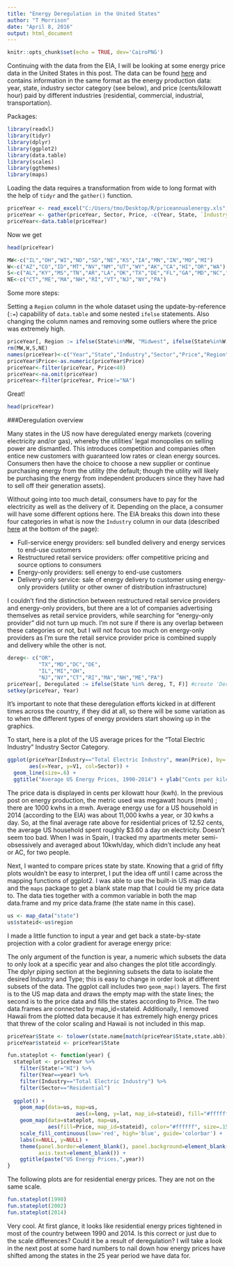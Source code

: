 ```yaml
---
title: "Energy Deregulation in the United States"
author: "T Morrison"
date: "April 8, 2016"
output: html_document
---
```


```r
knitr::opts_chunk$set(echo = TRUE, dev='CairoPNG')
```

Continuing with the data from the EIA, I will be looking at some energy price data in the United States in this post. The data can be found [here](http://www.eia.gov/electricity/sales_revenue_price/) and contains information in the same format as the energy production data: year, state, industry sector category (see below), and price (cents/kilowatt hour) paid by different industries (residential, commercial, industrial, transportation).

Packages:
```r
library(readxl)
library(tidyr)
library(dplyr)
library(ggplot2)
library(data.table)
library(scales)
library(ggthemes)
library(maps)
```

Loading the data requires a transformation from wide to long format with the help of `tidyr` and the `gather()` function.

```r
priceYear <- read_excel("C:/Users/tmo/Desktop/R/priceannualenergy.xls", skip=1)
priceYear <- gather(priceYear, Sector, Price, -c(Year, State, `Industry Sector Category`))
priceYear<-data.table(priceYear)
```

Now we get 

```r
head(priceYear)
```



```r
MW<-c("IL","OH","WI","ND","SD","NE","KS","IA","MN","IN","MO","MI")
W<-c("AZ","CO","ID","MT","NV","NM","UT","WY","AK","CA","HI","OR","WA")
S<-c("AL","KY","MS","TN","AR","LA","OK","TX","DE","FL","GA","MD","NC","SC","VA","WV", "DC")
NE<-c("CT","ME","MA","NH","RI","VT","NJ","NY","PA")
```

Some more steps:

Setting a `Region` column in the whole dataset using the update-by-reference (`:=`) capability of `data.table` and some nested `ifelse` statements. Also changing the column names and removing some outliers where the price was extremely high.
```r
priceYear[, Region := ifelse(State%in%MW, "Midwest", ifelse(State%in%W, "West", ifelse(State%in%S, "South", ifelse(State%in%NE, "Northeast", "US"))))]
rm(MW,W,S,NE)
names(priceYear)<-c("Year","State","Industry","Sector","Price","Region")
priceYear$Price<-as.numeric(priceYear$Price)
priceYear<-filter(priceYear, Price<40)
priceYear<-na.omit(priceYear)
priceYear<-filter(priceYear, Price!="NA")
```

Great!
```r
head(priceYear)
```

###Deregulation overview

Many states in the US now have deregulated energy markets (covering electricity and/or gas), whereby the utilities' legal monopolies on selling power are dismantled. This introduces competition and companies often entice new customers with guaranteed low rates or clean energy sources. Consumers then have the choice to choose a new supplier or continue purchasing energy from the utility (the default; though the utility will likely be purchasing the energy from independent producers since they have had to sell off their generation assets).

Without going into too much detail, consumers have to pay for the electricity as well as the delivery of it. Depending on the place, a consumer will have some different options here. The EIA breaks this down into these four categories in what is now the `Industry` column in our data (described [here](https://www.eia.gov/electricity/annual/html/epa_02_03.html) at the bottom of the page):

* Full-service energy providers: sell bundled delivery and energy services to end-use customers
* Restructured retail service providers: offer competitive pricing and source options to consumers
* Energy-only providers: sell energy to end-use customers
* Delivery-only service: sale of energy delivery to customer using energy-only providers (utility or other owner of distribution infrastructure)


I couldn't find the distinction between restructured retail service providers and energy-only providers, but there are a lot of companies advertising themselves as retail service providers, while searching for "energy-only provider" did not turn up much. I'm not sure if there is any overlap between these categories or not, but I will not focus too much on energy-only providers as I'm sure the retail service provider price is combined supply and delivery while the other is not.


```r
dereg<- c("OR",
          "TX","MD","DC","DE",
          "IL","MI","OH",
          "NJ","NY","CT","RI","MA","NH","ME","PA")
priceYear[, Deregulated := ifelse(State %in% dereg, T, F)] #create 'Dereg' column for deregulated states
setkey(priceYear, Year) 
```


It's important to note that these deregulation efforts kicked in at different times across the country, if they did at all, so there will be some variation as to when the different types of energy providers start showing up in the graphics.

To start, here is a plot of the US average prices for the "Total Electric Industry" Industry Sector Category.
```r
ggplot(priceYear[Industry=="Total Electric Industry", mean(Price), by=.(Year, Sector)],
       aes(x=Year, y=V1, col=Sector)) +
  geom_line(size=.6) +
  ggtitle("Average US Energy Prices, 1990-2014") + ylab("Cents per kilowatt hour")
```


The price data is displayed in cents per kilowatt hour (kwh). In the previous post on energy production, the metric used was megawatt hours (mwh) ; there are 1000 kwhs in a mwh. Average energy use for a US household in 2014 (according to the EIA) was about 11,000 kwhs a year, or 30 kwhs a day. So, at the final average rate above for residential prices of 12.52 cents, the average US household spent roughly $3.60 a day on electricity. Doesn't seem too bad. When I was in Spain, I tracked my apartments meter semi-obsessively and averaged about 10kwh/day, which didn't include any heat or AC, for two people.

Next, I wanted to compare prices state by state. Knowing that a grid of fifty plots wouldn't be easy to interpret, I put the idea off until I came across the mapping functions of ggplot2. I was able to use the built-in US map data and the `maps` package to get a blank state map that I could tie my price data to. The data ties together with a common variable in both the map data.frame and my price data.frame (the state name in this case).

```r
us <- map_data("state")
us$stateid<-us$region
```


I made a little function to input a year and get back a state-by-state projection with a color gradient for average energy price:


The only argument of the function is year, a numeric which subsets the data to only look at a specific year and also changes the plot title accordingly. The dplyr piping section at the beginning subsets the data to isolate the desired Industry and Type; this is easy to change in order look at different subsets of the data. The ggplot call includes two `geom_map()` layers. The first is to the US map data and draws the empty map with the state lines; the second is to the price data and fills the states according to Price. The two data.frames are connected by map_id=stateid. Additionally, I removed Hawaii from the plotted data because it has extremely high energy prices that threw of the color scaling and Hawaii is not included in this map.


```r
priceYear$State <- tolower(state.name[match(priceYear$State,state.abb)])
priceYear$stateid <- priceYear$State

fun.stateplot <- function(year) {
  stateplot <- priceYear %>%
    filter(State!="HI") %>%
    filter(Year==year) %>%
    filter(Industry=="Total Electric Industry") %>%
    filter(Sector=="Residential")
  
  ggplot() + 
    geom_map(data=us, map=us,
                      aes(x=long, y=lat, map_id=stateid), fill="#ffffff", color="#ffffff", size=0.15) +
    geom_map(data=stateplot, map=us,
             aes(fill=Price, map_id=stateid), color="#ffffff", size=.15) +
    scale_fill_continuous(low='red', high='blue', guide='colorbar') +
    labs(x=NULL, y=NULL) +
    theme(panel.border=element_blank(), panel.background=element_blank(), axis.ticks=element_blank(),
          axis.text=element_blank()) +
    ggtitle(paste("US Energy Prices,",year))
}
```


The following plots are for residential energy prices. They are not on the same scale. 

```r
fun.stateplot(1990)
fun.stateplot(2002)
fun.stateplot(2014)
```


Very cool. At first glance, it looks like residential energy prices tightened in most of the country between 1990 and 2014. Is this correct or just due to the scale differences? Could it be a result of deregulation? I will take a look in the next post at some hard numbers to nail down how energy prices have shifted among the states in the 25 year period we have data for.